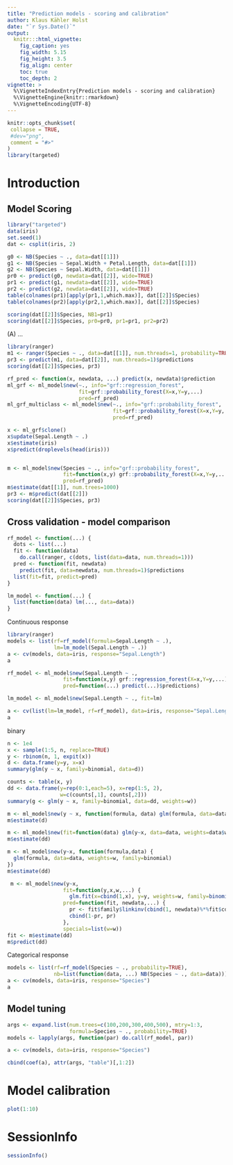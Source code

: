 ```yaml
---
title: "Prediction models - scoring and calibration"
author: Klaus Kähler Holst
date: "`r Sys.Date()`"
output:
  knitr:::html_vignette:
    fig_caption: yes
    fig_width: 5.15
    fig_height: 3.5
    fig_align: center
    toc: true
    toc_depth: 2
vignette: >
  %\VignetteIndexEntry{Prediction models - scoring and calibration}
  %\VignetteEngine{knitr::rmarkdown}
  %\VignetteEncoding{UTF-8}
---
```


```r
knitr::opts_chunk$set(
 collapse = TRUE,
 #dev="png",
 comment = "#>"
)
library(targeted)
```

Introduction
============

Model Scoring
------------

```r
library("targeted")
data(iris)
set.seed(1)
dat <- csplit(iris, 2)

g0 <- NB(Species ~ ., data=dat[[1]])
g1 <- NB(Species ~ Sepal.Width + Petal.Length, data=dat[[1]])
g2 <- NB(Species ~ Sepal.Width, data=dat[[1]])
pr0 <- predict(g0, newdata=dat[[2]], wide=TRUE)
pr1 <- predict(g1, newdata=dat[[2]], wide=TRUE)
pr2 <- predict(g2, newdata=dat[[2]], wide=TRUE)
table(colnames(pr1)[apply(pr1,1,which.max)], dat[[2]]$Species)
table(colnames(pr2)[apply(pr2,1,which.max)], dat[[2]]$Species)
```


```r
scoring(dat[[2]]$Species, NB1=pr1)
scoring(dat[[2]]$Species, pr0=pr0, pr1=pr1, pr2=pr2)
```
\(A\) ...

```r
library(ranger)
m1 <- ranger(Species ~ ., data=dat[[1]], num.threads=1, probability=TRUE)
pr3 <- predict(m1, data=dat[[2]], num.threads=1)$predictions
scoring(dat[[2]]$Species, pr3)
```

```r

rf_pred <- function(x, newdata, ...) predict(x, newdata)$prediction
ml_grf <- ml_model$new(~., info="grf::regression_forest",
                       fit=grf::probability_forest(X=x,Y=y,...)
                       pred=rf_pred)
ml_grf_multiclass <- ml_model$new(~., info="grf::probability_forest",
                                  fit=grf::probability_forest(X=x,Y=y,...)
                                  pred=rf_pred)

x <- ml_grf$clone()
x$update(Sepal.Length ~ .)
x$estimate(iris)
x$predict(droplevels(head(iris)))


m <- ml_model$new(Species ~ ., info="grf::probability_forest",
                  fit=function(x,y) grf::probability_forest(X=x,Y=y,...),
                  pred=rf_pred)
m$estimate(dat[[1]], num.trees=1000)
pr3 <- m$predict(dat[[2]])
scoring(dat[[2]]$Species, pr3)
```

Cross validation - model comparison
-------------------------------------

```r
rf_model <- function(...) {
  dots <- list(...)
  fit <- function(data)
    do.call(ranger, c(dots, list(data=data, num.threads=1)))
  pred <- function(fit, newdata)
    predict(fit, data=newdata, num.threads=1)$predictions
  list(fit=fit, predict=pred)
}

lm_model <- function(...) {
  list(function(data) lm(..., data=data))
}
```

Continuous response
```r
library(ranger)
models <- list(rf=rf_model(formula=Sepal.Length ~ .),
               lm=lm_model(Sepal.Length ~ .))
a <- cv(models, data=iris, response="Sepal.Length")
a
```

```r
rf_model <- ml_model$new(Sepal.Length ~ .,
                  fit=function(x,y) grf::regression_forest(X=x,Y=y,...),
                  pred=function(...) predict(...)$predictions)

lm_model <- ml_model$new(Sepal.Length ~ ., fit=lm)

a <- cv(list(lm=lm_model, rf=rf_model), data=iris, response="Sepal.Length")
a
```

binary
```r
n <- 1e4
x <- sample(1:5, n, replace=TRUE)
y <- rbinom(n, 1, expit(x))
d <- data.frame(y=y, x=x)
summary(glm(y ~ x, family=binomial, data=d))

counts <- table(x, y)
dd <- data.frame(y=rep(0:1,each=5), x=rep(1:5, 2),
                 w=c(counts[,1], counts[,2]))
summary(g <- glm(y ~ x, family=binomial, data=dd, weights=w))

m <- ml_model$new(y ~ x, function(formula, data) glm(formula, data=data, family=binomial))
m$estimate(d)

m <- ml_model$new(fit=function(data) glm(y~x, data=data, weights=data$w, family=binomial))
m$estimate(dd)

m <- ml_model$new(y~x, function(formula,data) {
  glm(formula, data=data, weights=w, family=binomial)
})
m$estimate(dd)

 m <- ml_model$new(y~x,
                  fit=function(y,x,w,...) {
                    glm.fit(x=cbind(1,x), y=y, weights=w, family=binomial()) },
                  pred=function(fit, newdata,...) {
                    pr <- fit$family$linkinv(cbind(1, newdata)%*%fit$coefficients)
                    cbind(1-pr, pr)
                  },
                  specials=list(w=w))
fit <- m$estimate(dd)
m$predict(dd)

```


Categorical response
```r
models <- list(rf=rf_model(Species ~ ., probability=TRUE),
               nb=list(function(data, ...) NB(Species ~ ., data=data)))
a <- cv(models, data=iris, response="Species")
a
```

Model tuning
-----------------------

```r
args <- expand.list(num.trees=c(100,200,300,400,500), mtry=1:3,
                    formula=Species ~ ., probability=TRUE)
models <- lapply(args, function(par) do.call(rf_model, par))

a <- cv(models, data=iris, response="Species")

cbind(coef(a), attr(args, "table")[,1:2])

```


Model calibration
========================

```r
plot(1:10)
```


<!-- ## if (data.table::is.data.table(newdata)) newdata <- as.data.frame(newdata) -->
<!-- ## pr1 <- predict(model, newdata=newdata, ...) -->
<!-- ## response <- with(model, model$response) -->
<!-- ## weight <- with(model, model$filter[[1]]) -->
<!-- ## cal1 <- calibration(pr1, newdata[,response], weights=newdata[,weight]) -->
<!-- ## calibrate(cal1, pr1, ...) -->


SessionInfo
============


```r
sessionInfo()
```
